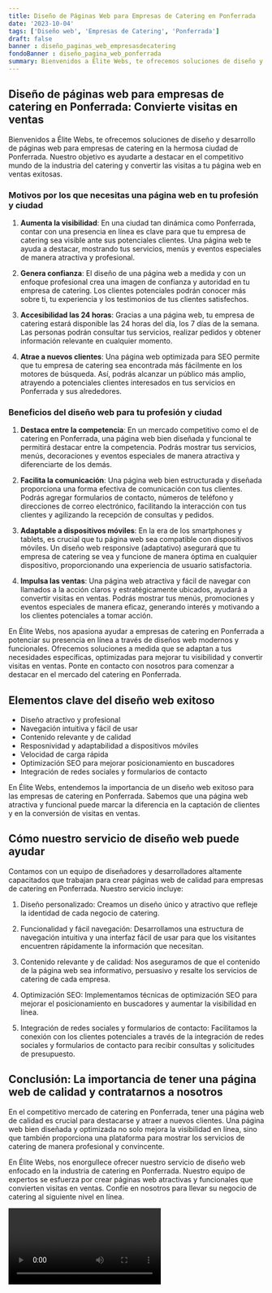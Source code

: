 ```yaml
---
title: Diseño de Páginas Web para Empresas de Catering en Ponferrada
date: '2023-10-04'
tags: ['Diseño web', 'Empresas de Catering', 'Ponferrada']
draft: false
banner : diseño_paginas_web_empresasdecatering
fondoBanner : diseño_pagina_web_ponferrada
summary: Bienvenidos a Élite Webs, te ofrecemos soluciones de diseño y desarrollo de páginas web para empresas de catering en la hermosa ciudad de Ponferrada. Nuestro objetivo es ayudarte a destacar en el competitivo mundo de la industria del catering y convertir las visitas a tu página web en ventas exitosas.
---
```


## Diseño de páginas web para empresas de catering en Ponferrada: Convierte visitas en ventas

Bienvenidos a Élite Webs, te ofrecemos soluciones de diseño y desarrollo de páginas web para empresas de catering en la hermosa ciudad de Ponferrada. Nuestro objetivo es ayudarte a destacar en el competitivo mundo de la industria del catering y convertir las visitas a tu página web en ventas exitosas.

### Motivos por los que necesitas una página web en tu profesión y ciudad

1. **Aumenta la visibilidad**: En una ciudad tan dinámica como Ponferrada, contar con una presencia en línea es clave para que tu empresa de catering sea visible ante sus potenciales clientes. Una página web te ayuda a destacar, mostrando tus servicios, menús y eventos especiales de manera atractiva y profesional.

2. **Genera confianza**: El diseño de una página web a medida y con un enfoque profesional crea una imagen de confianza y autoridad en tu empresa de catering. Los clientes potenciales podrán conocer más sobre ti, tu experiencia y los testimonios de tus clientes satisfechos.

3. **Accesibilidad las 24 horas**: Gracias a una página web, tu empresa de catering estará disponible las 24 horas del día, los 7 días de la semana. Las personas podrán consultar tus servicios, realizar pedidos y obtener información relevante en cualquier momento.

4. **Atrae a nuevos clientes**: Una página web optimizada para SEO permite que tu empresa de catering sea encontrada más fácilmente en los motores de búsqueda. Así, podrás alcanzar un público más amplio, atrayendo a potenciales clientes interesados en tus servicios en Ponferrada y sus alrededores.

### Beneficios del diseño web para tu profesión y ciudad

1. **Destaca entre la competencia**: En un mercado competitivo como el de catering en Ponferrada, una página web bien diseñada y funcional te permitirá destacar entre la competencia. Podrás mostrar tus servicios, menús, decoraciones y eventos especiales de manera atractiva y diferenciarte de los demás.

2. **Facilita la comunicación**: Una página web bien estructurada y diseñada proporciona una forma efectiva de comunicación con tus clientes. Podrás agregar formularios de contacto, números de teléfono y direcciones de correo electrónico, facilitando la interacción con tus clientes y agilizando la recepción de consultas y pedidos.

3. **Adaptable a dispositivos móviles**: En la era de los smartphones y tablets, es crucial que tu página web sea compatible con dispositivos móviles. Un diseño web responsive (adaptativo) asegurará que tu empresa de catering se vea y funcione de manera óptima en cualquier dispositivo, proporcionando una experiencia de usuario satisfactoria.

4. **Impulsa las ventas**: Una página web atractiva y fácil de navegar con llamados a la acción claros y estratégicamente ubicados, ayudará a convertir visitas en ventas. Podrás mostrar tus menús, promociones y eventos especiales de manera eficaz, generando interés y motivando a los clientes potenciales a tomar acción.

En Élite Webs, nos apasiona ayudar a empresas de catering en Ponferrada a potenciar su presencia en línea a través de diseños web modernos y funcionales. Ofrecemos soluciones a medida que se adaptan a tus necesidades específicas, optimizadas para mejorar tu visibilidad y convertir visitas en ventas. Ponte en contacto con nosotros para comenzar a destacar en el mercado del catering en Ponferrada.

<GifSeo />

<Cta />

## Elementos clave del diseño web exitoso

- Diseño atractivo y profesional
- Navegación intuitiva y fácil de usar
- Contenido relevante y de calidad
- Resposnividad y adaptabilidad a dispositivos móviles
- Velocidad de carga rápida
- Optimización SEO para mejorar posicionamiento en buscadores
- Integración de redes sociales y formularios de contacto

En Élite Webs, entendemos la importancia de un diseño web exitoso para las empresas de catering en Ponferrada. Sabemos que una página web atractiva y funcional puede marcar la diferencia en la captación de clientes y en la conversión de visitas en ventas.

## Cómo nuestro servicio de diseño web puede ayudar

Contamos con un equipo de diseñadores y desarrolladores altamente capacitados que trabajan para crear páginas web de calidad para empresas de catering en Ponferrada. Nuestro servicio incluye:

1. Diseño personalizado: Creamos un diseño único y atractivo que refleje la identidad de cada negocio de catering.

2. Funcionalidad y fácil navegación: Desarrollamos una estructura de navegación intuitiva y una interfaz fácil de usar para que los visitantes encuentren rápidamente la información que necesitan.

3. Contenido relevante y de calidad: Nos aseguramos de que el contenido de la página web sea informativo, persuasivo y resalte los servicios de catering de cada empresa.

4. Optimización SEO: Implementamos técnicas de optimización SEO para mejorar el posicionamiento en buscadores y aumentar la visibilidad en línea.

5. Integración de redes sociales y formularios de contacto: Facilitamos la conexión con los clientes potenciales a través de la integración de redes sociales y formularios de contacto para recibir consultas y solicitudes de presupuesto.

## Conclusión: La importancia de tener una página web de calidad y contratarnos a nosotros

En el competitivo mercado de catering en Ponferrada, tener una página web de calidad es crucial para destacarse y atraer a nuevos clientes. Una página web bien diseñada y optimizada no solo mejora la visibilidad en línea, sino que también proporciona una plataforma para mostrar los servicios de catering de manera profesional y convincente.

En Élite Webs, nos enorgullece ofrecer nuestro servicio de diseño web enfocado en la industria de catering en Ponferrada. Nuestro equipo de expertos se esfuerza por crear páginas web atractivas y funcionales que convierten visitas en ventas. Confíe en nosotros para llevar su negocio de catering al siguiente nivel en línea.

<Video />

<CtaBot job='Empresas de Catering' city='Ponferrada'/>

<Gmaps query='Ponferrada+españa+maps' />